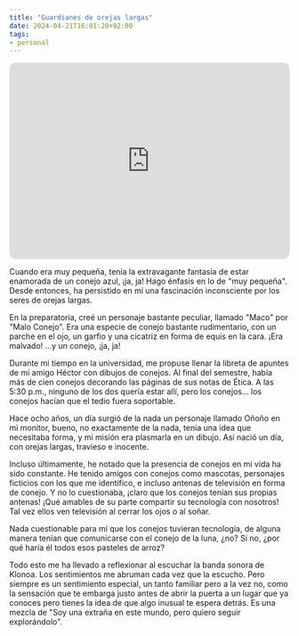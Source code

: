 ```yaml
---
title: "Guardianes de orejas largas"
date: 2024-04-21T16:01:20+02:00
tags:
- personal
---
```

<iframe style="border-radius:12px" src="https://open.spotify.com/embed/track/4LCB47WRcLNKileHcmAqjV?utm_source=generator" width="100%" height="352" frameBorder="0" allowfullscreen="" allow="autoplay; clipboard-write; encrypted-media; fullscreen; picture-in-picture" loading="lazy"></iframe>

Cuando era muy pequeña, tenía la extravagante fantasía de estar enamorada de un conejo azul, ¡ja, ja! Hago énfasis en lo de "muy pequeña". Desde entonces, ha persistido en mí una fascinación inconsciente por los seres de orejas largas.

En la preparatoria, creé un personaje bastante peculiar, llamado "Maco" por "Malo Conejo". Era una especie de conejo bastante rudimentario, con un parche en el ojo, un garfio y una cicatriz en forma de equis en la cara. ¡Era malvado! ...y un conejo, ¡ja, ja!

Durante mi tiempo en la universidad, me propuse llenar la libreta de apuntes de mi amigo Héctor con dibujos de conejos. Al final del semestre, había más de cien conejos decorando las páginas de sus notas de Ética. A las 5:30 p.m., ninguno de los dos quería estar allí, pero los conejos... los conejos hacían que el tedio fuera soportable.

Hace ocho años, un día surgió de la nada un personaje llamado Oñoño en mi monitor, bueno, no exactamente de la nada, tenía una idea que necesitaba forma, y mi misión era plasmarla en un dibujo. Así nació un día, con orejas largas, travieso e inocente.

Incluso últimamente, he notado que la presencia de conejos en mi vida ha sido constante. He tenido amigos con conejos como mascotas, personajes ficticios con los que me identifico, e incluso antenas de televisión en forma de conejo. Y no lo cuestionaba, ¡claro que los conejos tenían sus propias antenas! ¡Qué amables de su parte compartir su tecnología con nosotros! Tal vez ellos ven televisión al cerrar los ojos o al soñar. 

Nada cuestionable para mí que los conejos tuvieran tecnología, de alguna manera tenían que comunicarse con el conejo de la luna, ¿no? Si no, ¿por qué haría él todos esos pasteles de arroz?

Todo esto me ha llevado a reflexionar al escuchar la banda sonora de Klonoa. Los sentimientos me abruman cada vez que la escucho. Pero siempre es un sentimiento especial, un tanto familiar pero a la vez no, como la sensación que te embarga justo antes de abrir la puerta a un lugar que ya conoces pero tienes la idea de que algo inusual te espera detrás. Es una mezcla de "Soy una extraña en este mundo, pero quiero seguir explorándolo".
